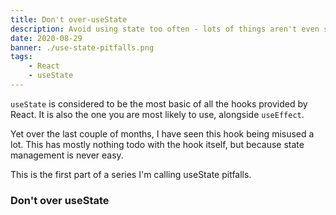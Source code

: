 ```yaml
---
title: Don't over-useState
description: Avoid using state too often - lots of things aren't even state at all...
date: 2020-08-29
banner: ./use-state-pitfalls.png
tags:
    - React
    - useState
---
```


`useState` is considered to be the most basic of all the hooks provided by React.
It is also the one you are most likely to use, alongside `useEffect`.

Yet over the last couple of months, I have seen this hook being misused a lot.
This has mostly nothing todo with the hook itself, but because state management is never easy.

This is the first part of a series I'm calling useState pitfalls.

### Don't over useState

